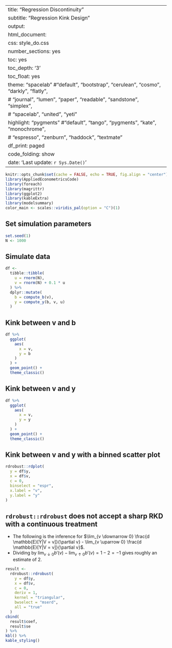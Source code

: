 
---
title: "Regression Discontinuity"
subtitle: "Regression Kink Design"
output: 
  html_document:
    css: style_do.css
    number_sections: yes
    toc: yes
    toc_depth: '3'
    toc_float: yes
    theme: "spacelab" #"default", "bootstrap", "cerulean", "cosmo", "darkly", "flatly",
                 # "journal", "lumen", "paper", "readable", "sandstone", "simplex",
                 # "spacelab", "united", "yeti"
    highlight: "pygments" #"default", "tango", "pygments", "kate", "monochrome",
                 # "espresso", "zenburn", "haddock", "textmate"
    df_print: paged
    code_folding: show
date: 'Last update: `r Sys.Date()`'
---

```r
knitr::opts_chunk$set(cache = FALSE, echo = TRUE, fig.align = "center")
library(AppliedEconometricsCode)
library(foreach)
library(magrittr)
library(ggplot2)
library(kableExtra)
library(modelsummary)
color_main <- scales::viridis_pal(option = "C")(1)
```

## Set simulation parameters

```r
set.seed(1)
N <- 1000
```

## Simulate data

```r
df <-
  tibble::tibble(
    u = rnorm(N),
    v = rnorm(N) + 0.1 * u
  ) %>%
  dplyr::mutate(
    b = compute_b(v),
    y = compute_y(b, v, u)
  )
```

## Kink between v and b

```r
df %>% 
  ggplot(
    aes(
      x = v, 
      y = b
    )
  ) + 
  geom_point() + 
  theme_classic()
```

## Kink between v and y

```r
df %>% 
  ggplot(
    aes(
      x = v, 
      y = y
    )
  ) + 
  geom_point() + 
  theme_classic()
```

## Kink between v and y with a binned scatter plot

```r
rdrobust::rdplot(
  y = df$y, 
  x = df$v, 
  c = 0, 
  binselect = "espr", 
  x.label = "v", 
  y.label = "y"
)
```

## `rdrobust::rdrobust` does not accept a sharp RKD with a continuous treatment
- The following is the inference for $\lim_{v \downarrow 0} \frac{d \mathbb{E}[Y|V = v]}{\partial v} - \lim_{v \uparrow 0} \frac{d \mathbb{E}[Y|V = v]}{\partial v}$.
- Dividing by $\lim_{v \downarrow 0} b'(v) - \lim_{v \uparrow 0} b'(v) = 1 - 2 = -1$ gives roughly an estimate of 2.

```r
result <- 
  rdrobust::rdrobust(
    y = df$y, 
    x = df$v, 
    c = 0, 
    deriv = 1, 
    kernel = "triangular", 
    bwselect = "mserd", 
    all = "true"
  )
cbind(
  result$coef, 
  result$se
) %>% 
kbl() %>% 
kable_styling()
```
